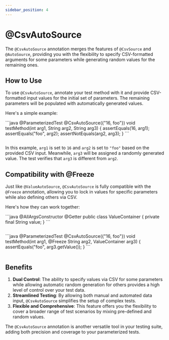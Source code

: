 ```yaml
---
sidebar_position: 4
---
```



# @CsvAutoSource

The `@CsvAutoSource` annotation merges the features of `@CsvSource` and `@AutoSource`, providing you with the flexibility to specify CSV-formatted arguments for some parameters while generating random values for the remaining ones.

## How to Use

To use `@CsvAutoSource`, annotate your test method with it and provide CSV-formatted input values for the initial set of parameters. The remaining parameters will be populated with automatically generated values.

Here's a simple example:

<JavaKotlinCodeBlock>
```java
@ParameterizedTest
@CsvAutoSource({"16, foo"})
void testMethod(int arg1, String arg2, String arg3) {
    assertEquals(16, arg1);
    assertEquals("foo", arg2);
    assertNotEquals(arg2, arg3);
}
```

```kotlin

```
</JavaKotlinCodeBlock>

In this example, `arg1` is set to `16` and `arg2` is set to `"foo"` based on the provided CSV input. Meanwhile, `arg3` will be assigned a randomly generated value. The test verifies that `arg3` is different from `arg2`.

## Compatibility with @Freeze

Just like `@ValueAutoSource`, `@CsvAutoSource` is fully compatible with the `@Freeze` annotation, allowing you to lock in values for specific parameters while also defining others via CSV.

Here's how they can work together:

<JavaKotlinCodeBlock>
```java
@AllArgsConstructor
@Getter
public class ValueContainer {
    private final String value;
}
```

```kotlin

```
</JavaKotlinCodeBlock>

<JavaKotlinCodeBlock>
```java
@ParameterizedTest
@CsvAutoSource({"16, foo"})
void testMethod(int arg1, @Freeze String arg2, ValueContainer arg3) {
    assertEquals("foo", arg3.getValue());
}
```

```kotlin

```
</JavaKotlinCodeBlock>

## Benefits

1. **Dual Control**: The ability to specify values via CSV for some parameters while allowing automatic random generation for others provides a high level of control over your test data.
1. **Streamlined Testing**: By allowing both manual and automated data input, `@CsvAutoSource` simplifies the setup of complex tests.
1. **Flexible and Comprehensive**: This feature offers you the flexibility to cover a broader range of test scenarios by mixing pre-defined and random values.

The `@CsvAutoSource` annotation is another versatile tool in your testing suite, adding both precision and coverage to your parameterized tests.
